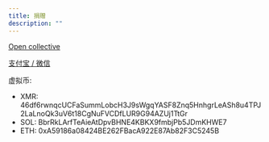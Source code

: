 ```yaml
---
title: 捐赠
description: ""
---
```


[Open collective](https://opencollective.com/fivim)

[支付宝 / 微信](https://github.com/newproplus)

虚拟币:

- XMR: 46df6rwnqcUCFaSummLobcH3J9sWgqYASF8Znq5HnhgrLeASh8u4TPJ2LaLnoQk3uV6t18CgNuFVCDfLUR9G94AZUj1TtGr
- SOL: BbrRkLArfTeAieAtDpvBHNE4KBKX9fmbjPb5JDmKHWE7
- ETH: 0xA59186a08424BE262FBacA922E87Ab82F3C5245B
